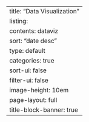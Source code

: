 ---
title: "Data Visualization"
listing:
  contents: dataviz
  sort: "date desc"
  type: default
  categories: true
  sort-ui: false
  filter-ui: false
  image-height: 10em
page-layout: full
title-block-banner: true
---